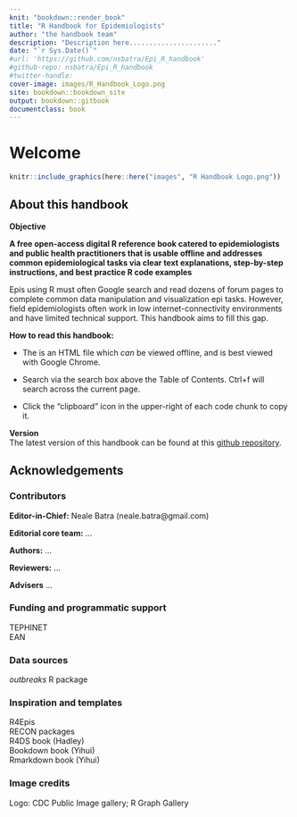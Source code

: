 ```yaml
---
knit: "bookdown::render_book"
title: "R Handbook for Epidemiologists"
author: "the handbook team"
description: "Description here......................"
date: "`r Sys.Date()`"
#url: 'https://github.com/nsbatra/Epi_R_handbook'
#github-repo: nsbatra/Epi_R_handbook
#twitter-handle: 
cover-image: images/R_Handbook_Logo.png
site: bookdown::bookdown_site
output: bookdown::gitbook
documentclass: book
---
```


<!-- ---  -->
<!-- title: "A Minimal Book Example" -->
<!-- author: "Yihui Xie" -->
<!-- date: "`r Sys.Date()`" -->
<!-- site: bookdown::bookdown_site -->
<!-- output: bookdown::gitbook -->
<!-- documentclass: book -->
<!-- bibliography: [book.bib, packages.bib] -->
<!-- biblio-style: apalike -->
<!-- link-citations: yes -->
<!-- github-repo: rstudio/bookdown-demo -->
<!-- description: "This is a minimal example of using the bookdown package to write a book. The output format for this example is bookdown::gitbook." -->
<!-- --- -->

# Welcome

```r
knitr::include_graphics(here::here("images", "R Handbook Logo.png"))
```


<!-- ======================================================= -->
## About this handbook

**Objective**  

**A free open-access digital R reference book catered to epidemiologists and public health practitioners that is usable offline and addresses common epidemiological tasks via clear text explanations, step-by-step instructions, and best practice R code examples**

Epis using R must often Google search and read dozens of forum pages to complete common data manipulation and visualization epi tasks. However, field epidemiologists often work in low internet-connectivity environments and have limited technical support. This handbook aims to fill this gap.  

  
**How to read this handbook:**  

* The is an HTML file which *can* be viewed offline, and is best viewed with Google Chrome.  

* Search via the search box above the Table of Contents. Ctrl+f will search across the current page.  

* Click the "clipboard" icon in the upper-right of each code chunk to copy it.    



**Version**  
The latest version of this handbook can be found at this [github repository](https://github.com/nsbatra/R_epi_handbook).  





<!-- ======================================================= -->
## Acknowledgements


### Contributors  

**Editor-in-Chief:** Neale Batra (neale.batra@gmail.com)

**Editorial core team:**  ...  

**Authors:** ...

**Reviewers:** ...  

**Advisers**  ...  


### Funding and programmatic support  

TEPHINET  
EAN


### Data sources  

*outbreaks* R package  


### Inspiration and templates  

R4Epis  
RECON packages  
R4DS book (Hadley)  
Bookdown book (Yihui)  
Rmarkdown book (Yihui)  

### Image credits  

Logo: CDC Public Image gallery; R Graph Gallery  


